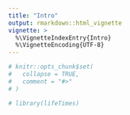 ```yaml
---
title: "Intro"
output: rmarkdown::html_vignette
vignette: >
  %\VignetteIndexEntry{Intro}
  %\VignetteEncoding{UTF-8}
---
```


```r
# knitr::opts_chunk$set(
#   collapse = TRUE,
#   comment = "#>"
# )
```

```r
# library(lifeTimes)
```
